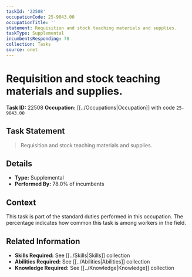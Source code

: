 ```yaml
---
taskId: '22508'
occupationCode: 25-9043.00
occupationTitle: ''
statement: Requisition and stock teaching materials and supplies.
taskType: Supplemental
incumbentsResponding: 78
collection: Tasks
source: onet
---
```

# Requisition and stock teaching materials and supplies.

**Task ID:** 22508
**Occupation:** [[../Occupations|Occupation]] with code `25-9043.00`

## Task Statement

> Requisition and stock teaching materials and supplies.

## Details

- **Type:** Supplemental
- **Performed By:** 78.0% of incumbents

## Context

This task is part of the standard duties performed in this occupation. The percentage indicates how common this task is among workers in the field.

## Related Information

- **Skills Required:** See [[../Skills|Skills]] collection
- **Abilities Required:** See [[../Abilities|Abilities]] collection
- **Knowledge Required:** See [[../Knowledge|Knowledge]] collection

